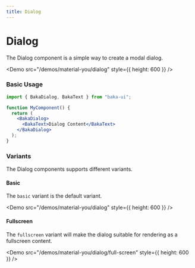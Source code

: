 ```yaml
---
title: Dialog
---
```


# Dialog

The Dialog component is a simple way to create a modal dialog.

<Demo src="/demos/material-you/dialog" style={{ height: 600 }} />

### Basic Usage

```jsx
import { BakaDialog, BakaText } from "baka-ui";

function MyComponent() {
  return (
    <BakaDialog>
      <BakaText>Dialog Content</BakaText>
    </BakaDialog>
  );
}
```

### Variants

The Dialog components supports different variants.

#### Basic

The `basic` variant is the default variant.

<Demo src="/demos/material-you/dialog" style={{ height: 600 }} />

#### Fullscreen

The `fullscreen` variant will make the dialog suitable for rendering as a fullscreen content.

<Demo src="/demos/material-you/dialog/full-screen" style={{ height: 600 }} />
